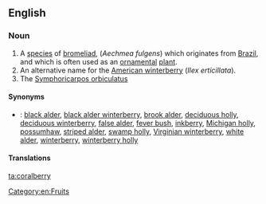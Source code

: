 ==English==

===Noun===
{{wikipedia}}
{{en-noun|coralberries}}
# A [[species]] of [[bromeliad]], (''Aechmea fulgens'') which originates from [[Brazil]], and which is often used as an [[ornamental]] [[plant]].
# An alternative name for the [[American winterberry]] (''Ilex erticillata'').
# The [[w:Symphoricarpos orbiculatus|Symphoricarpos orbiculatus]]

====Synonyms====
* {{italbrac|American winterberry}}: <!--from the Wikipedia article:-->[[black alder]], [[black alder winterberry]], [[brook alder]], [[deciduous holly]], [[deciduous winterberry]], [[false alder]], [[fever bush]], [[inkberry]], [[Michigan holly]], [[possumhaw]], [[striped alder]], [[swamp holly]], [[Virginian winterberry]], [[white alder]], [[winterberry]], [[winterberry holly]]

====Translations====
{{trans-top}}
{{trans-mid}}
{{trans-bottom}}

[[Category:en:Fruits]]

[[ta:coralberry]]